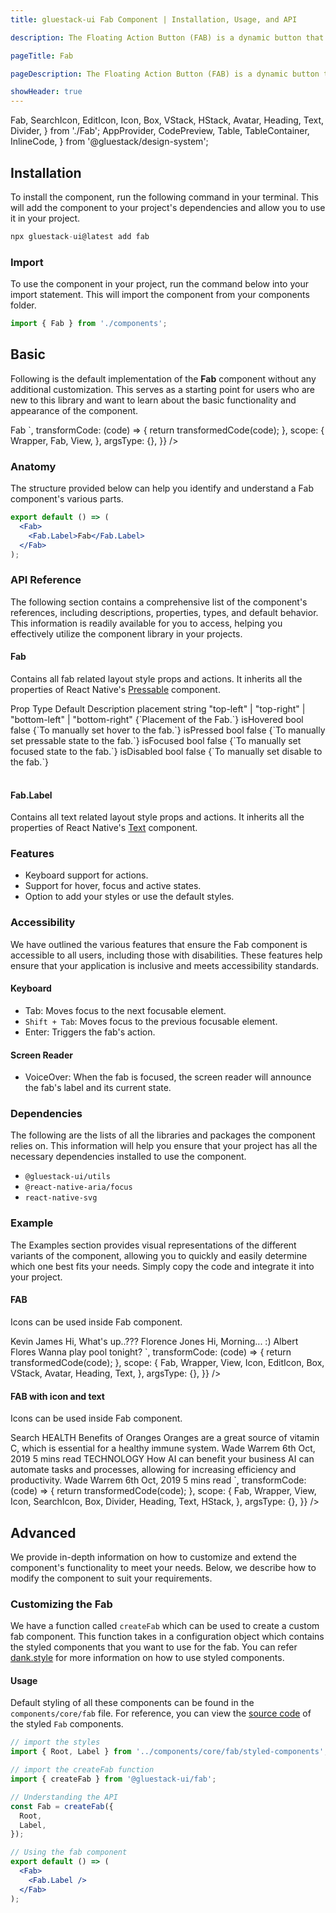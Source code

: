 ```yaml
---
title: gluestack-ui Fab Component | Installation, Usage, and API

description: The Floating Action Button (FAB) is a dynamic button that stays visible and provides access to a primary action throughout the user's journey in the application. It is a powerful UI element that adds a touch of elegance and convenience to the user experience.

pageTitle: Fab

pageDescription: The Floating Action Button (FAB) is a dynamic button that stays visible and provides access to a primary action throughout the user's journey in the application. It is a powerful UI element that adds a touch of elegance and convenience to the user experience.

showHeader: true
---
```



<Meta title="components/Others/Fab" />

  Fab,
  SearchIcon,
  EditIcon,
  Icon,
  Box,
  VStack,
  HStack,
  Avatar,
  Heading,
  Text,
  Divider,
} from './Fab';
  AppProvider,
  CodePreview,
  Table,
  TableContainer,
  InlineCode,
} from '@gluestack/design-system';



## Installation

To install the component, run the following command in your terminal. This will add the component to your project's dependencies and allow you to use it in your project.

```jsx
npx gluestack-ui@latest add fab
```

### Import

To use the component in your project, run the command below into your import statement. This will import the component from your components folder.

```jsx
import { Fab } from './components';
```

## Basic

Following is the default implementation of the **Fab** component without any additional customization. This serves as a starting point for users who are new to this library and want to learn about the basic functionality and appearance of the component.

<AppProvider>
  <CodePreview
    showComponentRenderer={true}
    showArgsController={false}
    metaData={{
      code: `
        <View style={{height:60}}>
          <Fab>
            <Fab.Label>Fab</Fab.Label>
          </Fab>
        </View>
`,
      transformCode: (code) => {
        return transformedCode(code);
      },
      scope: {
        Wrapper,
        Fab,
        View,
      },
      argsType: {},
    }}
  />
</AppProvider>

### Anatomy

The structure provided below can help you identify and understand a Fab component's various parts.

```jsx
export default () => (
  <Fab>
    <Fab.Label>Fab</Fab.Label>
  </Fab>
);
```

### API Reference

The following section contains a comprehensive list of the component's references, including descriptions, properties, types, and default behavior. This information is readily available for you to access, helping you effectively utilize the component library in your projects.

#### Fab

Contains all fab related layout style props and actions.
It inherits all the properties of React Native's [Pressable](https://reactnative.dev/docs/pressable#props) component.

<AppProvider>
  <TableContainer>
    <Table>
      <Table.THead>
        <Table.TR>
          <Table.TH>
            <Table.TText>Prop</Table.TText>
          </Table.TH>
          <Table.TH>
            <Table.TText>Type</Table.TText>
          </Table.TH>
          <Table.TH>
            <Table.TText>Default</Table.TText>
          </Table.TH>
          <Table.TH>
            <Table.TText>Description</Table.TText>
          </Table.TH>
        </Table.TR>
      </Table.THead>
      <Table.TBody>
        <Table.TR>
          <Table.TD>
            <Table.TText>
              <InlineCode>placement</InlineCode>
            </Table.TText>
          </Table.TD>
          <Table.TD>
            <Table.TText>string</Table.TText>
          </Table.TD>
          <Table.TD>
            <Table.TText>"top-left" | "top-right" |
             "bottom-left" | "bottom-right"</Table.TText>
</Table.TD>
<Table.TD>
<Table.TText>{`Placement of the Fab.`}</Table.TText>
</Table.TD>
</Table.TR>
<Table.TR>
<Table.TD>
<Table.TText>
<InlineCode>isHovered</InlineCode>
</Table.TText>
</Table.TD>
<Table.TD>
<Table.TText>bool</Table.TText>
</Table.TD>
<Table.TD>
<Table.TText>false</Table.TText>
</Table.TD>
<Table.TD>
<Table.TText>{`To manually set hover to the fab.`}</Table.TText>
</Table.TD>
</Table.TR>
<Table.TR>
<Table.TD>
<Table.TText>
<InlineCode>isPressed</InlineCode>
</Table.TText>
</Table.TD>
<Table.TD>
<Table.TText>bool</Table.TText>
</Table.TD>
<Table.TD>
<Table.TText>false</Table.TText>
</Table.TD>
<Table.TD>
<Table.TText>{`To manually set pressable state to the fab.`}</Table.TText>
</Table.TD>
</Table.TR>
<Table.TR>
<Table.TD>
<Table.TText>
<InlineCode>isFocused</InlineCode>
</Table.TText>
</Table.TD>
<Table.TD>
<Table.TText>bool</Table.TText>
</Table.TD>
<Table.TD>
<Table.TText>false</Table.TText>
</Table.TD>
<Table.TD>
<Table.TText>{`To manually set focused state to the fab.`}</Table.TText>
</Table.TD>
</Table.TR>
<Table.TR>
<Table.TD>
<Table.TText>
<InlineCode>isDisabled</InlineCode>
</Table.TText>
</Table.TD>
<Table.TD>
<Table.TText>bool</Table.TText>
</Table.TD>
<Table.TD>
<Table.TText>false</Table.TText>
</Table.TD>
<Table.TD>
<Table.TText>{`To manually set disable to the fab.`}</Table.TText>
</Table.TD>
</Table.TR>
</Table.TBody>
</Table>

  </TableContainer>
</AppProvider>

#### Fab.Label

Contains all text related layout style props and actions.
It inherits all the properties of React Native's [Text](https://reactnative.dev/docs/text#props) component.

### Features

- Keyboard support for actions.
- Support for hover, focus and active states.
- Option to add your styles or use the default styles.

### Accessibility

We have outlined the various features that ensure the Fab component is accessible to all users, including those with disabilities. These features help ensure that your application is inclusive and meets accessibility standards.

#### Keyboard

- Tab: Moves focus to the next focusable element.
- `Shift + Tab`: Moves focus to the previous focusable element.
- Enter: Triggers the fab's action.

#### Screen Reader

- VoiceOver: When the fab is focused, the screen reader will announce the fab's label and its current state.

### Dependencies

The following are the lists of all the libraries and packages the component relies on. This information will help you ensure that your project has all the necessary dependencies installed to use the component.

- `@gluestack-ui/utils`
- `@react-native-aria/focus`
- `react-native-svg`

### Example

The Examples section provides visual representations of the different variants of the component, allowing you to quickly and easily determine which one best fits your needs. Simply copy the code and integrate it into your project.

#### FAB

Icons can be used inside Fab component.

<AppProvider>
  <CodePreview
    showComponentRenderer={true}
    showArgsController={false}
    metaData={{
      code: `
        <Box h={198} w={476} borderColor='$trueGray300' borderRadius='$lg' borderWidth={1} p={24}>
        <VStack space='md' h={150} w={428} >
          <Box w='100%' h={42} flexDirection='row'>
            <Avatar h={36} w={36} mr={8} mt={3}>
              <Avatar.Image
                source={{
                uri: "https://media.istockphoto.com/id/1338134336/photo/headshot-portrait-african-30s-man-smile-look-at-camera.jpg?b=1&s=170667a&w=0&k=20&c=j-oMdWCMLx5rIx-_W33o3q3aW9CiAWEvv9XrJQ3fTMU=",
                }}
              />
            </Avatar>
            <VStack m={0} p={0}>
              <Heading color='#171717' p={0} m={0} size='xs' fontStyle='regular'>
                Kevin James
              </Heading>
              <Text color='#171717' p={0} m={0} size='xs'>
                Hi, What's up..???
              </Text>
            </VStack>
          </Box>
          <Box w='100%' h={42} flexDirection='row'>
            <Avatar h={36} w={36} mr={8} mt={3}>
              <Avatar.Image
                source={{
                uri: "https://images.unsplash.com/photo-1494790108377-be9c29b29330?ixlib=rb-1.2.1&ixid=MnwxMjA3fDB8MHxwaG90by1wYWdlfHx8fGVufDB8fHx8&auto=format&fit=crop&w=687&q=80",
                }}
              />
            </Avatar>
            <VStack m={0} p={0}>
              <Heading color='#171717' p={0} m={0} size='xs' fontStyle='regular'>
                Florence Jones
              </Heading>
              <Text color='#171717' p={0} m={0} size='xs'>
                Hi, Morning... :)
              </Text>
            </VStack>
          </Box>
          <Box w='100%' h={42} flexDirection='row'>
            <Avatar h={36} w={36} mr={8} mt={3}>
              <Avatar.Image
                source={{
                uri: "https://images.unsplash.com/photo-1517070208541-6ddc4d3efbcb?ixlib=rb-4.0.3&ixid=MnwxMjA3fDB8MHxwaG90by1wYWdlfHx8fGVufDB8fHx8&auto=format&fit=crop&w=987&q=80",
                }}
              />
            </Avatar>
            <VStack m={0} p={0}>
              <Heading color='#171717' p={0} m={0} size='xs' fontStyle='regular'>
                Albert Flores
              </Heading>
              <Text color='#171717' p={0} m={0} size='xs'>
                Wanna play pool tonight?
              </Text>
            </VStack>
          </Box>
        </VStack>
          <Fab bg="#059669" height='$12' width='$12'>
            <EditIcon />
          </Fab>
        </Box>
      `,
      transformCode: (code) => {
        return transformedCode(code);
      },
      scope: {
        Fab,
        Wrapper,
        View,
        Icon,
        EditIcon,
        Box,
        VStack,
        Avatar,
        Heading,
        Text,
      },
      argsType: {},
    }}
  />
</AppProvider>

#### FAB with icon and text

Icons can be used inside Fab component.

<AppProvider>
  <CodePreview
    showComponentRenderer={true}
    showArgsController={false}
    metaData={{
      code: `
      <Box sx={{h:'380px', w:'386px', borderColor:'$trueGray300', borderRadius:'8px', borderWidth:'1px', borderStyle:'solid'}} py={56} px={24}>
        <Fab bg="#4F46E5" height="$9" width={93} p="$0" position="absolute" top={16}>
          <SearchIcon/>
          <Fab.Label fontSize="$sm" color="$trueGray50" width="$12">Search</Fab.Label>
        </Fab>
        <Box h={118}>
          <Text m={0} p={0} size='xs' color='$darkBlue600' fontWeight={700}>
            HEALTH
          </Text>
          <Heading m={0} p={0} size='xs'>
            Benefits of Oranges
          </Heading>
          <Text size='xs' mt={6}>
            Oranges are a great source of vitamin C, which is essential for a healthy immune system.
          </Text>
          <HStack space='sm' mt={12}>
            <Text size='xs'>
              Wade Warrem
            </Text>
            <Divider orientation='vertical' color='$trueGray300'/>
            <Text size='xs'>
              6th Oct, 2019
            </Text>
            <Divider orientation='vertical' color='$trueGray300'/>
            <Text size='xs'>
              5 mins read
            </Text>
          </HStack>
        </Box>
        <Divider
          sx={{
            bg:"$trueGray300",
            _dark: {
              bg: "$trueGray300",
            },
            my:"$4"
          }}/>
        <Box h={118}>
          <Text m={0} p={0} size='xs' color='$darkBlue600' fontWeight={700}>
            TECHNOLOGY
          </Text>
          <Heading m={0} p={0} size='xs'>
            How AI can benefit your business
          </Heading>
          <Text size='xs' mt={6}>
            AI can automate tasks and processes, allowing for increasing efficiency and productivity.
          </Text>
          <HStack space='sm' mt={12}>
            <Text size='xs'>
              Wade Warrem
            </Text>
            <Divider orientation='vertical' color='$trueGray300'/>
            <Text size='xs'>
              6th Oct, 2019
            </Text>
            <Divider orientation='vertical' color='$trueGray300'/>
            <Text size='xs'>
              5 mins read
            </Text>
          </HStack>
        </Box>
      </Box>
      `,
      transformCode: (code) => {
        return transformedCode(code);
      },
      scope: {
        Fab,
        Wrapper,
        View,
        Icon,
        SearchIcon,
        Box,
        Divider,
        Heading,
        Text,
        HStack,
      },
      argsType: {},
    }}
  />
</AppProvider>

## Advanced

We provide in-depth information on how to customize and extend the component's functionality to meet your needs. Below, we describe how to modify the component to suit your requirements.

### Customizing the Fab

We have a function called `createFab` which can be used to create a custom fab component. This function takes in a configuration object which contains the styled components that you want to use for the fab. You can refer [dank.style](https://dank.style/) for more information on how to use styled components.

#### Usage

Default styling of all these components can be found in the `components/core/fab` file. For reference, you can view the [source code](https://github.com/gluestack/gluestack-ui/blob/development/example/storybook/src/components/Fab/index.tsx) of the styled `Fab` components.

```jsx
// import the styles
import { Root, Label } from '../components/core/fab/styled-components';

// import the createFab function
import { createFab } from '@gluestack-ui/fab';

// Understanding the API
const Fab = createFab({
  Root,
  Label,
});

// Using the fab component
export default () => (
  <Fab>
    <Fab.Label />
  </Fab>
);
```
